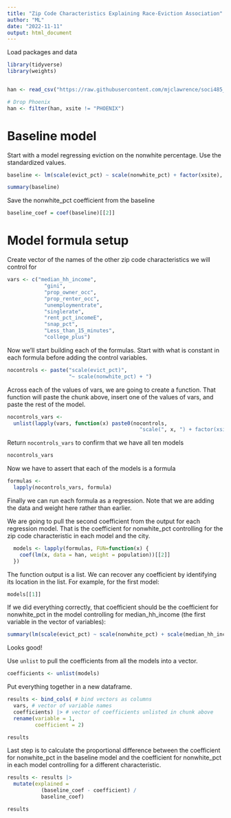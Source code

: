 ```yaml
---
title: "Zip Code Characteristics Explaining Race-Eviction Association"
author: "ML"
date: "2022-11-11"
output: html_document
---
```


Load packages and data
```r
library(tidyverse)
library(weights)


han <- read_csv("https://raw.githubusercontent.com/mjclawrence/soci485_f22/master/data/han_data_complete_pop.csv")

# Drop Phoenix
han <- filter(han, xsite != "PHOENIX")
```


# Baseline model

Start with a model regressing eviction on the nonwhite percentage. Use the standardized values.

```r
baseline <- lm(scale(evict_pct) ~ scale(nonwhite_pct) + factor(xsite), data = han, weight = population)

summary(baseline)
```

Save the nonwhite_pct coefficient from the baseline 

```r
baseline_coef = coef(baseline)[[2]]
```


# Model formula setup

Create vector of the names of the other zip code characteristics we will control for

```r
vars <- c("median_hh_income",
            "gini",
            "prop_owner_occ",
            "prop_renter_occ",
            "unemploymentrate",
            "singlerate",
            "rent_pct_incomeE",
            "snap_pct",
            "Less_than_15_minutes",
            "college_plus")
```


Now we'll start building each of the formulas. Start with what is constant in each formula before adding the control variables.

```r
nocontrols <- paste("scale(evict_pct)", 
                    "~ scale(nonwhite_pct) + ")
```

Across each of the values of vars, we are going to create a function. That function will paste the chunk above, insert one of the values of vars, and paste the rest of the model. 

```r
nocontrols_vars <- 
  unlist(lapply(vars, function(x) paste0(nocontrols, 
                                           "scale(", x, ") + factor(xsite)")))
```

Return `nocontrols_vars` to confirm that we have all ten models

```r
nocontrols_vars
```

Now we have to assert that each of the models is a formula

```r
formulas <- 
  lapply(nocontrols_vars, formula)
```

Finally we can run each formula as a regression. Note that we are adding the data and weight here rather than earlier.

We are going to pull the second coefficient from the output for each regression model. That is the coefficient for nonwhite_pct controlling for the zip code characteristic in each model and the city. 

```r
  models <- lapply(formulas, FUN=function(x) {
    coef(lm(x, data = han, weight = population))[[2]]
  })
```

The function output is a list. We can recover any coefficient by identifying its location in the list. For example, for the first model:

```r
models[[1]]
```

If we did everything correctly, that coefficient should be the coefficient for nonwhite_pct in the model controlling for median_hh_income (the first variable in the vector of variables):

```r
summary(lm(scale(evict_pct) ~ scale(nonwhite_pct) + scale(median_hh_income) + factor(xsite), data = han, weight = population))
```

Looks good!

Use `unlist` to pull the coefficients from all the models into a vector.

```r
coefficients <- unlist(models)
```


Put everything together in a new dataframe.

```r
results <- bind_cols( # bind vectors as columns
  vars, # vector of variable names
  coefficients) |> # vector of coefficients unlisted in chunk above
  rename(variable = 1, 
         coefficient = 2)

results
```

Last step is to calculate the proportional difference between the coefficient for nonwhite_pct in the baseline model and the coefficient for nonwhite_pct in each model controlling for a different characteristic.

```r
results <- results |> 
  mutate(explained =
           (baseline_coef - coefficient) / 
           baseline_coef)

results
```


